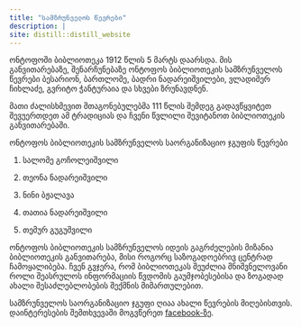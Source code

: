 ```yaml
---
title: "სამზრუნველოს წევრები"
description: |
site: distill::distill_website
---
```


ონტოფოში ბიბლიოთეკა 1912 წლის 5 მარტს დაარსდა. მის განვითარებაზე, შენარჩუნებაზე ონტოფოს ბიბლიოთეკის სამზრუნველოს წევრები ბესარიონ, ბართლომე, ბადრი ნადარეიშვილები, ვლადიმერ ჩიხლაძე, გვრიტო ჭანტურაია და სხვები ზრუნავდნენ.

მათი ძალისხმევით შთაგონებულებმა 111 წლის შემდეგ გადავწყვიტეთ შევუერთდეთ ამ ტრადიციას და ჩვენი წვლილი შევიტანოთ ბიბლიოთეკის განვითარებაში.

ონტოფოს ბიბლიოთეკის სამზრუნველოს საორგანიზაციო ჯგუფის წევრები

1) სალომე გოჩოლეიშვილი

2) თეონა ნადარეიშვილი

3) ნინი ბჟალავა

4) თათია ნადარეიშვილი

5) თემურ გუგუშვილი

ონტოფოს ბიბლიოთეკის სამზრუნველოს იდეის გაგრძელების მიზანია ბიბლიოთეკის განვითარება, მისი როგორც საზოგადოებრივ ცენტრად ჩამოყალიბება. ჩვენ გვჯერა, რომ ბიბლიოთეკას შეუძლია მნიშვნელოვანი როლი შეასრულოს ინფორმაციის წვდომის გაუმჯობესებისა და ზოგადად ახალი შესაძლებლობების შექმნის მიმართულებით.

სამზრუნველოს საორგანიზაციო ჯგუფი ღიაა ახალი წევრების მიღებისთვის. დაინტერესების შემთხვევაში მოგვწერეთ [facebook-ზე](https://www.facebook.com/ontofolibrary).




